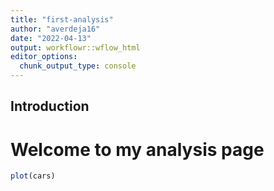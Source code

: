 ```yaml
---
title: "first-analysis"
author: "averdeja16"
date: "2022-04-13"
output: workflowr::wflow_html
editor_options:
  chunk_output_type: console
---
```


## Introduction
# Welcome to my analysis page
```r
plot(cars)
```

